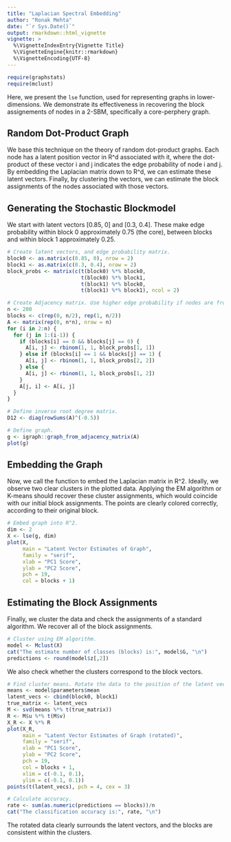 ---
title: "Laplacian Spectral Embedding"
author: "Ronak Mehta"
date: "`r Sys.Date()`"
output: rmarkdown::html_vignette
vignette: >
  %\VignetteIndexEntry{Vignette Title}
  %\VignetteEngine{knitr::rmarkdown}
  %\VignetteEncoding{UTF-8}
---

```{r, warning=FALSE, echo=FALSE}
require(graphstats)
require(mclust)
```

Here, we present the `lse` function, used for representing graphs in lower-dimensions. We demonstrate its effectiveness in recovering the block assignements of nodes in a 2-SBM, specifically a core-perphery graph.

## Random Dot-Product Graph

We base this technique on the theory of random dot-product graphs. Each node has a latent position vector in R^d associated with it, where the dot-product of these vector i and j indicates the edge probability of node i and j. By embedding the Laplacian matrix down to R^d, we can estimate these latent vectors. Finally, by clustering the vectors, we can estimate the block assignments of the nodes associated with those vectors.

## Generating the Stochastic Blockmodel

We start with latent vectors [0.85, 0] and [0.3, 0.4]. These make edge probability within block 0 approximately 0.75 (the core), between blocks and within block 1 approximately 0.25.

```{r, fig.height=3.5, fig.width=5}

# Create latent vectors, and edge probability matrix.
block0 <- as.matrix(c(0.85, 0), nrow = 2)
block1 <- as.matrix(c(0.3, 0.4), nrow = 2)
block_probs <- matrix(c(t(block0) %*% block0,
                        t(block0) %*% block1,
                        t(block1) %*% block0,
                        t(block1) %*% block1), ncol = 2)

# Create Adjacency matrix. Use higher edge probability if nodes are from core.
n <- 200
blocks <- c(rep(0, n/2), rep(1, n/2))
A <- matrix(rep(0, n*n), nrow = n)
for (i in 2:n) {
  for (j in 1:(i-1)) {
    if (blocks[i] == 0 && blocks[j] == 0) {
      A[i, j] <- rbinom(1, 1, block_probs[1, 1])
    } else if (blocks[i] == 1 && blocks[j] == 1) {
      A[i, j] <- rbinom(1, 1, block_probs[2, 2])
    } else {
      A[i, j] <- rbinom(1, 1, block_probs[1, 2])
    }
    A[j, i] <- A[i, j]
  }
}

# Define inverse root degree matrix.
D12 <- diag(rowSums(A)^(-0.5))

# Define graph.
g <- igraph::graph_from_adjacency_matrix(A)
plot(g)
```

## Embedding the Graph

Now, we call the function to embed the Laplacian matrix in R^2. Ideally, we observe two clear clusters in the plotted data. Applying the EM algorithm or K-means should recover these cluster assignments, which would coincide with our initial block assignments. The points are clearly colored correctly, according to their original block.

```{r, fig.height=3.5, fig.width=5}
# Embed graph into R^2.
dim <- 2
X <- lse(g, dim)
plot(X, 
     main = "Latent Vector Estimates of Graph", 
     family = "serif",
     xlab = "PC1 Score",
     ylab = "PC2 Score",
     pch = 19,
     col = blocks + 1)


```


## Estimating the Block Assignments

Finally, we cluster the data and check the assignments of a standard algorithm. We recover all of the block assignments.

```{r, fig.height=3.5, fig.width=5}
# Cluster using EM algorithm.
model <- Mclust(X)
cat("The estimate number of classes (blocks) is:", model$G, "\n")
predictions <- round(model$z[,2])
```

We also check whether the clusters correspond to the block vectors.
```{r, fig.height=3.5, fig.width=5}
# Find cluster means. Rotate the data to the position of the latent vectors, and plot.
means <- model$parameters$mean
latent_vecs <- cbind(block0, block1)
true_matrix <- latent_vecs
M <- svd(means %*% t(true_matrix))
R <- M$u %*% t(M$v)
X_R <- X %*% R
plot(X_R, 
     main = "Latent Vector Estimates of Graph (rotated)", 
     family = "serif",
     xlab = "PC1 Score",
     ylab = "PC2 Score",
     pch = 19,
     col = blocks + 1,
     xlim = c(-0.1, 0.1),
     ylim = c(-0.1, 0.1))
points(t(latent_vecs), pch = 4, cex = 3)

# Calculate accuracy.
rate <- sum(as.numeric(predictions == blocks))/n
cat("The classification accuracy is:", rate, "\n")
```
The rotated data clearly surrounds the latent vectors, and the blocks are consistent within the clusters.
